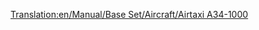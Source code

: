 [[Translation:en/Manual/Base Set/Aircraft/Airtaxi A34-1000]]
{{hu/Navbox Légi járművek}}
{{hu/Repülőgépek|Name=Légitaxi A34-1000
|Image=[[File:en/AirTaxiA34-1000.png|Airtaxi A34-1000]]
|Cost=34.812 (65,624)
|Speed=947 km/h (592 MPH)
|Annual=3.656 (7,312)
|Designed=2000
|Lifespan=25
|Capacity=75 utas és 10 csomag levél
|Description=Az első "futurisztikus" repülőgép. Fiktív, de kétségtelenül létező légibusz ill. légitaxi ihlette.
|Real-life=--
}}